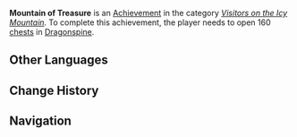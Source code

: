 {{Achievement Infobox
|title        = Mountain of Treasure
|id           = 80063
|order id     = 0063
|category     = Visitors on the Icy Mountain
|description  = Open 160 [[chests]] in Dragonspine.
|requirements = 
|primogems    = 20
|tracking     = Tracks the amount of chests found in Dragonspine.
|topic        = Chests
|set          = Mountain of Treasure
|tier         = 3
|tiers_total  = 3
|tier1        = Mountain of Treasure (Tier 1)
|tier2        = Mountain of Treasure (Tier 2)
|tier3        = Mountain of Treasure (Tier 3)
|prev         = Mountain of Treasure (Tier 2)
|next         = 
}}
'''Mountain of Treasure''' is an [[Achievement]] in the category ''[[Visitors on the Icy Mountain]]''. To complete this achievement, the player needs to open 160 [[chests]] in [[Dragonspine]].
<!--
==Trivia==

==Video Guides==
{{EVT
|video1   = 
|caption1 = 
}}
-->
==Other Languages==
{{Transclude|Mountain of Treasure|Other Languages}}

==Change History==
{{Change History|1.2}}
<!--
==References==
{{Reflist}}
-->
==Navigation==
{{Achievement Navbox|Visitors on the Icy Mountain}}